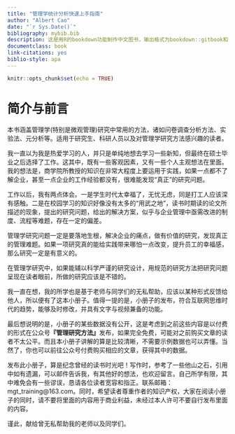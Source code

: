 ```yaml
---
title: "管理学统计分析快速上手指南"
author: "Albert Cao"
date: "`r Sys.Date()`"
bibliography: mybib.bib
description: 这是用R的bookdown功能制作中文图书，输出格式为bookdown::gitbook和bookdown::pdf_book.
documentclass: book
link-citations: yes
biblio-style: apa
---
```


```r
knitr::opts_chunk$set(echo = TRUE)
```

# 简介与前言 {-}

本书涵盖管理学(特别是微观管理)研究中常用的方法，诸如问卷调查分析方法、实验法、元分析等。适用于研究生、科研人员以及对管理学研究方法感兴趣的读者。

我一直以为我是热爱学习的人，并只是单纯地想去学习一些新知，但最终在硕士毕业之后选择了工作。这其中，既有一些客观因素，又有一些个人主观想法在里面。我的想法是，商学院所教授的知识在非常大程度上要运用于实践，如果一点都不了解企业，甚至一点企业的工作经验都没有，很难能发现“真正”的研究问题。

工作以后，我有两点体会。一是学生时代太幸福了，无忧无虑，同是打工人应该深有感触。二是在校园学习的知识好像没有太多的“用武之地”，读书时期读的论文所描述的现象，提出的研究问题，给出的解决方案，似乎与企业管理中亟需改进的制度、流程等难题，存在一定的偏差。

管理学研究问题一定是要落地生根，解决企业的痛点，做有价值的研究，发现真正的管理难题。如果一项研究真的能给实践带来哪怕一点改变，提升员工的幸福感，那么研究一定是有意义的。

在管理学研究中，如果能辅以科学严谨的研究设计，用规范的研究方法把研究问题呈现在读者眼前，所做的研究应该是不错的。

我一直在想，我的所学也是基于老师与同学们的无私帮助，应该以某种形式反馈给他人，所以便有了这本小册子。值得一提的是，小册子的发布，符合互联网思维时代的趋势，能够及时修改，并具有文字与视频兼备的功能。

最后想说明的是，小册子的某些数据没有公开，这是考虑到之前这些内容是以付费的形式在公众号**『管理研究方法』**发布，如果完全免费，可能对之前购买文章的读者不太公平。而且本小册子讲解的算是比较清晰，不需要示例数据也可以弄懂。当然了，你也可以前往公众号付费购买相应的文章，获得其中的数据。

发布此小册子，算是纪念曾经的读书时光吧！写作时，参考了一些他山之石，引用中如有遗漏，可以邮件告诉我，有其他好的想法，也欢迎留言。自己所学有限，其中难免会有一些谬误，恳请各位读者宽容和指正。联系邮箱：mgt_training@163.com。同时，希望读者尊重作者的知识产权，大家在阅读小册子的同时，请不要将里面的内容用于商业利益，未经过本人许可不要自行发布里面的内容。

谨此，献给曾无私帮助我的老师以及同学们。
